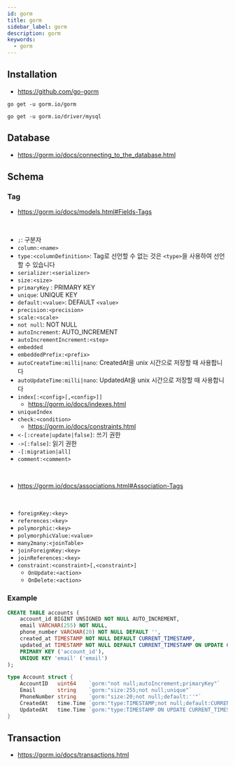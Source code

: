 ```yaml
---
id: gorm
title: gorm
sidebar_label: gorm
description: gorm
keywords:
  - gorm
---
```


## Installation

- https://github.com/go-gorm

```shell
go get -u gorm.io/gorm
```

```shell
go get -u gorm.io/driver/mysql
```

## Database

- https://gorm.io/docs/connecting_to_the_database.html

## Schema

### Tag

- https://gorm.io/docs/models.html#Fields-Tags

<br />

- `;`: 구분자
- `column:<name>`
- `type:<columnDefinition>`: Tag로 선언할 수 없는 것은 `<type>`을 사용하여 선언할 수 있습니다
- `serializer:<serializer>`
- `size:<size>`
- `primaryKey` : PRIMARY KEY
- `unique`: UNIQUE KEY
- `default:<value>`: DEFAULT `<value>`
- `precision:<precision>`
- `scale:<scale>`
- `not null`: NOT NULL
- `autoIncrement`: AUTO_INCREMENT
- `autoIncrementIncrement:<step>`
- `embedded`
- `embeddedPrefix:<prefix>`
- `autoCreateTime:milli|nano`: CreatedAt을 unix 시간으로 저장할 때 사용합니다
- `autoUpdateTime:milli|nano`: UpdatedAt을 unix 시간으로 저장할 때 사용합니다
- `index[:<config>[,<config>]]`
  - https://gorm.io/docs/indexes.html
- `uniqueIndex`
- `check:<condition>`
  - https://gorm.io/docs/constraints.html
- `<-[:create|update|false]`: 쓰기 권한
- `->[:false]`: 읽기 권한
- `-[:migration|all]`
- `comment:<comment>`

<br />

- https://gorm.io/docs/associations.html#Association-Tags

<br />

- `foreignKey:<key>`
- `references:<key>`
- `polymorphic:<key>`
- `polymorphicValue:<value>`
- `many2many:<joinTable>`
- `joinForeignKey:<key>`
- `joinReferences:<key>`
- `constraint:<constraint>[,<constraint>]`
  - `OnUpdate:<action>`
  - `OnDelete:<action>`

### Example

```sql
CREATE TABLE accounts (
    account_id BIGINT UNSIGNED NOT NULL AUTO_INCREMENT,
    email VARCHAR(255) NOT NULL,
    phone_number VARCHAR(20) NOT NULL DEFAULT '',
    created_at TIMESTAMP NOT NULL DEFAULT CURRENT_TIMESTAMP,
    updated_at TIMESTAMP NOT NULL DEFAULT CURRENT_TIMESTAMP ON UPDATE CURRENT_TIMESTAMP,
    PRIMARY KEY ('account_id'),
    UNIQUE KEY 'email' ('email')
);
```

```go
type Account struct {
	AccountID   uint64    `gorm:"not null;autoIncrement;primaryKey"`
	Email       string    `gorm:"size:255;not null;unique"`
	PhoneNumber string    `gorm:"size:20;not null;default:''"`
	CreatedAt   time.Time `gorm:"type:TIMESTAMP;not null;default:CURRENT_TIMESTAMP"`
	UpdatedAt   time.Time `gorm:"type:TIMESTAMP ON UPDATE CURRENT_TIMESTAMP;not null;default:CURRENT_TIMESTAMP"`
}
```

## Transaction

- https://gorm.io/docs/transactions.html
